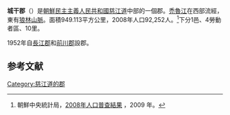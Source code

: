 {{Infobox  Korean settlement
| context = north
| img = DPRK2006_Chagang-Songgan.PNG
| hangul = 성간군
| hanja = {{linktext|城|干|郡}}
|rr=Seonggan-gun
|mr=Sŏnggan-gun
| area_km2 = 949.113
|  pop = 92252
| popyear = 2008
|  divs = 1邑、4勞動者區、10里
}}
'''城干郡'''（{{kor|諺=성간군|漢=城干郡|羅=Sŏnggan gun|f=y}}）是[[朝鮮民主主義人民共和國|朝鮮民主主義人民共和國]][[慈江道|慈江道]]中部的一個郡。[[禿魯江|禿魯江]]在西部流經，東有[[狼林山脈|狼林山脈]]。面積949.113平方公里，2008年人口92,252人。<ref>朝鮮中央統計局，[http://unstats.un.org/unsd/demographic/sources/census/2010_PHC/North_Korea/Final%20national%20census%20report.pdf 2008年人口普查結果] {{Wayback|url=http://unstats.un.org/unsd/demographic/sources/census/2010_PHC/North_Korea/Final%20national%20census%20report.pdf |date=20100331091148 }}，2009 年。</ref>下分1邑、4勞動者區、10里。

1952年自[[長江郡|長江郡]]和[[前川郡|前川郡]]設郡。

==参考文献==
<div class="references-small">
<references></references>
</div>

{{慈江道行政區劃}}

{{DEFAULTSORT:Songgan-gun}}
[[Category:慈江道的郡|Category:慈江道的郡]]